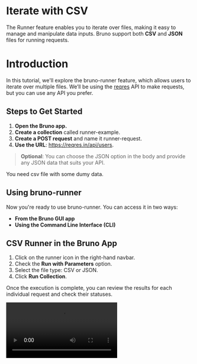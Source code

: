 

# Iterate with CSV 

The Runner feature enables you to iterate over files, making it easy to manage and manipulate data inputs. Bruno support both **CSV** and **JSON** files for running requests.

# Introduction 

In this tutorial, we'll explore the bruno-runner feature, which allows users to iterate over multiple files. We’ll be using the [reqres](https://reqreq.in) API to make requests, but you can use any API you prefer.

## Steps to Get Started

1. **Open the Bruno app.**
2. **Create a collection** called runner-example.
3. **Create a POST request** and name it runner-request.
4. **Use the URL**: https://reqres.in/api/users.

> **Optional**: You can choose the JSON option in the body and provide any JSON data that suits your API.

You need csv file with some dumy data.

## Using bruno-runner

Now you're ready to use bruno-runner. You can access it in two ways:

- **From the Bruno GUI app**
- **Using the Command Line Interface (CLI)**

 


## CSV Runner in the Bruno App

1. Click on the runner icon in the right-hand navbar.
2. Check the **Run with Parameters** option.
3. Select the file type: CSV or JSON.
4. Click **Run Collection**.

Once the execution is complete, you can review the results for each individual request and check their statuses.

<Video src="/assets/demo-csv-runner-gui.mp4" />

## CSV Runner in Bruno CLI

1. Navigate to the root directory of your Bruno collection.
2. Run the following command:

   
bash copy
   bru run --output results.html --format html --csv-file-path /path/to/csv/file.csv 
   


<Video src="/assets/demo-csv-runner-cli.mp4" />

It will create a `results.html` file in your Bruno collection's root directory. You can view this file in your browser.

### Command Overview 
1. ` --output results.html` : Specifies the output file for the results of your API tests.
2. ` --format [string]` : Defines the format of the output file.
3. ` --csv-file-path /path/to/csv/file.csv` : Indicates the path to the CSV file you want to use. 

[Bruno CLI Overview](../bru-cli/overview)